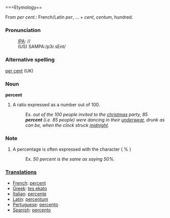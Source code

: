 
===Etymology==

From ''per cent.'': French/Latin ''per'', ... + ''cent'', ''centum'', hundred.

===Pronunciation===
:[[IPA]]: //
:(US) SAMPA:/p3r.sEnt/

===Alternative spelling===
[[per cent]] (UK)

===Noun===

'''percent''' 
# A ratio expressed as a number out of 100.
#:Ex. ''out of the 100 people invited to the [[christmas]] party, 85 '''percent''' (i.e. 85 people) were dancing in their [[underwear]], drunk as can be, when the clock struck [[midnight]].''

===Note===
# A percentage is often expressed with the character ( % )
#:Ex. ''50 percent is the same as saying 50%.''

===[[Translations]]===
*[[French]]: [[percent]]
*[[Greek]]: [[tes ekato]]
*[[Italian]]: [[percente]]
*[[Latin]]: [[percentum]]
*[[Pertuguese]]: [[percento]]
*[[Spanish]]: [[percento]]